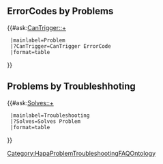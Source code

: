 == ErrorCodes by Problems ==

{{#ask:[[CanTrigger::+]]
  |mainlabel=Problem
  |?CanTrigger=CanTrigger ErrorCode
  |format=table
}}

== Problems by Troubleshhoting ==

{{#ask:[[Solves::+]]
  |mainlabel=Troubleshooting
  |?Solves=Solves Problem
  |format=table
}}

[[Category:HapaProblemTroubleshootingFAQOntology]]
